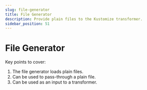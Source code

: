 ```yaml
---
slug: file-generator
title: File Generator
description: Provide plain files to the Kustomize transformer.
sidebar_position: 51
---
```


# File Generator

Key points to cover:

1. The file generator loads plain files.
2. Can be used to pass-through a plain file.
3. Can be used as an input to a transformer.
